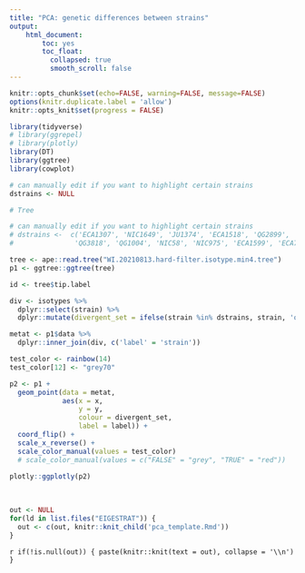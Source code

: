 ```yaml
---
title: "PCA: genetic differences between strains"
output: 
    html_document:
        toc: yes
        toc_float:
          collapsed: true
          smooth_scroll: false
---
```


```r
knitr::opts_chunk$set(echo=FALSE, warning=FALSE, message=FALSE)
options(knitr.duplicate.label = 'allow')
knitr::opts_knit$set(progress = FALSE)

library(tidyverse)
# library(ggrepel)
# library(plotly)
library(DT)
library(ggtree)
library(cowplot)

# can manually edit if you want to highlight certain strains
dstrains <- NULL

```


```r
# Tree

# can manually edit if you want to highlight certain strains
# dstrains <-  c('ECA1307', 'NIC1649', 'JU1374', 'ECA1518', 'QG2899', 
#               'QG3818', 'QG1004', 'NIC58', 'NIC975', 'ECA1599', 'ECA797', 'NIC491')

tree <- ape::read.tree("WI.20210813.hard-filter.isotype.min4.tree")
p1 <- ggtree::ggtree(tree)

id <- tree$tip.label

div <- isotypes %>%
  dplyr::select(strain) %>%
  dplyr::mutate(divergent_set = ifelse(strain %in% dstrains, strain, 'other'))

metat <- p1$data %>%
  dplyr::inner_join(div, c('label' = 'strain'))

test_color <- rainbow(14)
test_color[12] <- "grey70"

p2 <- p1 +
  geom_point(data = metat,
             aes(x = x,
                 y = y,
                 colour = divergent_set,
                 label = label)) +
  coord_flip() +
  scale_x_reverse() +
  scale_color_manual(values = test_color)
  # scale_color_manual(values = c("FALSE" = "grey", "TRUE" = "red"))

plotly::ggplotly(p2)


```

<br>

```r

out <- NULL
for(ld in list.files("EIGESTRAT")) {
  out <- c(out, knitr::knit_child('pca_template.Rmd'))
}


```

`r if(!is.null(out)) { paste(knitr::knit(text = out), collapse = '\\n') }`



